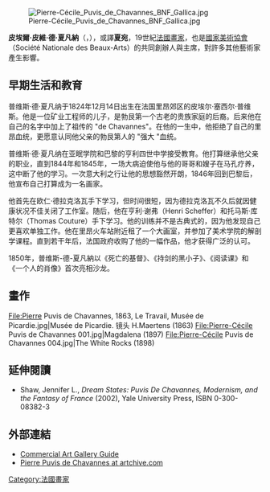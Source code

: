 [[File:Pierre-Cécile_Puvis_de_Chavannes_BNF_Gallica.jpg|thumb]]

'''皮埃爾·皮維·德·夏凡納'''（{{lang|fr|'''Pierre Puvis de Chavannes'''}}，{{bd|1824年|12月14日|1898年|10月24日|catIdx=C}}），或譯'''夏宛'''，19世紀[[法國|法國]][[畫家|畫家]]，也是[[國家美術協會|國家美術協會]]（Société Nationale des Beaux-Arts）的共同創辦人與主席，對許多其他藝術家產生影響。

==早期生活和教育==
普维斯·德·夏凡纳于1824年12月14日出生在法国里昂郊区的皮埃尔·塞西尔·普维斯。他是一位矿业工程师的儿子，是勃艮第一个古老的贵族家庭的后裔。后来他在自己的名字中加上了祖传的 "de Chavannes"。在他的一生中，他拒绝了自己的里昂血统，更愿意认同他父亲的勃艮第人的 "强大 "血统。

普维斯·德·夏凡纳在亚眠学院和巴黎的亨利四世中学接受教育。他打算继承他父亲的职业，直到1844年和1845年，一场大病迫使他与他的哥哥和嫂子在马孔疗养，这中断了他的学习。一次意大利之行让他的思想豁然开朗，1846年回到巴黎后，他宣布自己打算成为一名画家。

他首先在欧仁·德拉克洛瓦手下学习，但时间很短，因为德拉克洛瓦不久后就因健康状况不佳关闭了工作室。随后，他在亨利·谢弗（Henri Scheffer）和托马斯·库特尔（Thomas Couture）手下学习。他的训练并不是古典式的，因为他发现自己更喜欢单独工作。他在里昂火车站附近租了一个大画室，并参加了美术学院的解剖学课程。直到若干年后，法国政府收购了他的一幅作品，他才获得广泛的认可。

1850年，普维斯-德-夏凡納以《死亡的基督》、《持剑的黑小子》、《阅读课》和《一个人的肖像》首次亮相沙龙。

==畫作==
<gallery>
File:Pierre Puvis de Chavannes, 1863, Le Travail, Musée de Picardie.jpg|Musée de Picardie. 镜头 H.Maertens (1863)
File:Pierre-Cécile Puvis de Chavannes 001.jpg|Magdalena (1897)
File:Pierre-Cécile Puvis de Chavannes 004.jpg|The White Rocks (1898)
</gallery>

== 延伸閱讀 ==
* Shaw, Jennifer L., ''Dream States: Puvis De Chavannes, Modernism, and the Fantasy of France'' (2002), Yale University Press, ISBN 0-300-08382-3

== 外部連結 ==
* [http://www.artcyclopedia.com/gallery/puvis_de_chavannes_pierre.html Commercial Art Gallery Guide] {{Wayback|url=http://www.artcyclopedia.com/gallery/puvis_de_chavannes_pierre.html |date=20071222080353 }}
* [http://www.artchive.com/artchive/P/puvis.html Pierre Puvis de Chavannes at artchive.com] {{Wayback|url=http://www.artchive.com/artchive/P/puvis.html |date=20071225055904 }}

{{commonscat|Pierre-Cécile Puvis de Chavannes}}

{{Authority control}}
{{DEFAULTSORT:Puvis de Chavannes, Pierre}}
{{France-artist-stub}}
[[Category:法國畫家|Category:法國畫家]]
